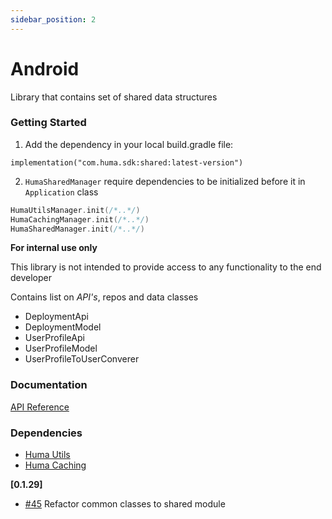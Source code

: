 ```yaml
---
sidebar_position: 2
---
```




# Android
Library that contains set of shared data structures

### Getting Started
<Tabs>
<TabItem value="installing" label="Installing">

  1. Add the dependency in your local build.gradle file:

  ```
  implementation("com.huma.sdk:shared:latest-version")
  ```

  2. `HumaSharedManager` require dependencies to be initialized before it in `Application` class

  ```kotlin
  HumaUtilsManager.init(/*..*/)
  HumaCachingManager.init(/*..*/)
  HumaSharedManager.init(/*..*/)
  ```

</TabItem>
<TabItem value="readme" label="Readme" default>

  **For internal use only**

  This library is not intended to provide access to any functionality to the end developer

  Contains list on *API's*, repos and data classes

  * DeploymentApi 
  * DeploymentModel
  * UserProfileApi
  * UserProfileModel
  * UserProfileToUserConverer

 ### Documentation
[API Reference](https://github.com/huma-engineering/huma-android-sdk/releases)

 ### Dependencies
- [Huma Utils](./../Utilites/Android)
- [Huma Caching](./../Caching/Android)

</TabItem>
<TabItem value="changelog" label="Changelog">

 **[0.1.29]**
 
  - [#45](https://github.com/huma-engineering/huma-android-sdk/pull/45) Refactor common classes to shared module
  
</TabItem>
</Tabs>
